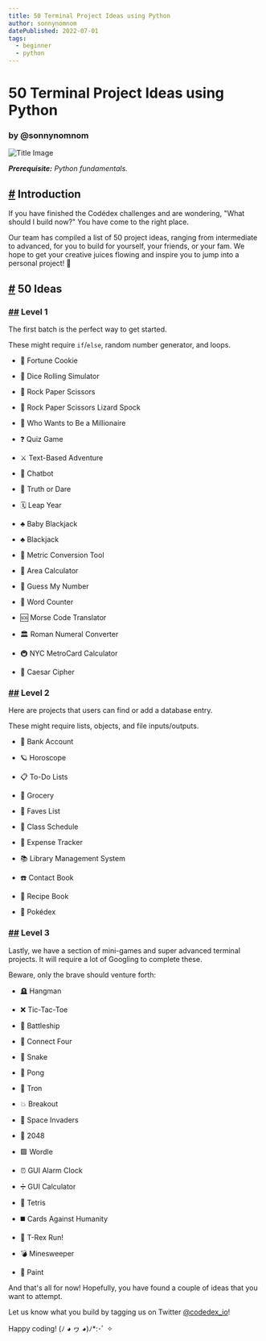 ```yaml
---
title: 50 Terminal Project Ideas using Python
author: sonnynomnom
datePublished: 2022-07-01
tags:
  - beginner
  - python
---
```


# 50 Terminal Project Ideas using Python

### by @sonnynomnom

![Title Image](https://raw.githubusercontent.com/codedex-io/projects/main/projects/50-terminal-project-ideas-using-python/header.gif)

_**Prerequisite:** Python fundamentals._

## [#](#-introduction) Introduction

If you have finished the Codédex challenges and are wondering, "What should I build now?" You have come to the right place.

Our team has compiled a list of 50 project ideas, ranging from intermediate to advanced, for you to build for yourself, your friends, or your fam. We hope to get your creative juices flowing and inspire you to jump into a personal project! 🐍

## [#](#-50-ideas) 50 Ideas

### [##](##-level-1) Level 1

The first batch is the perfect way to get started.

These might require `if`/`else`, random number generator, and loops.

- 🥠 Fortune Cookie

- 🎲 Dice Rolling Simulator

- 🫱 Rock Paper Scissors

- 🫱 Rock Paper Scissors Lizard Spock

- 🤑 Who Wants to Be a Millionaire

- ❓ Quiz Game

- ⚔️ Text-Based Adventure

- 🤖 Chatbot

- 🙈 Truth or Dare

- 🗓 Leap Year

- ♣️ Baby Blackjack

- ♣️ Blackjack

- 📏 Metric Conversion Tool

- 📐 Area Calculator

- 🔢 Guess My Number

- 🔡 Word Counter

- 🆘 Morse Code Translator

- 🏛 Roman Numeral Converter

- 🚇 NYC MetroCard Calculator

- 🔐 Caesar Cipher

### [##](##-level-2) Level 2

Here are projects that users can find or add a database entry.

These might require lists, objects, and file inputs/outputs.

- 🏦 Bank Account

- 🪐 Horoscope

- 📋 To-Do Lists

- 🛒 Grocery

- 💖 Faves List

- 📝 Class Schedule

- 💸 Expense Tracker

- 📚 Library Management System

- ☎️ Contact Book

- 🍲 Recipe Book

- 🔎 Pokédex

### [##](##-level-3) Level 3

Lastly, we have a section of mini-games and super advanced terminal projects. It will require a lot of Googling to complete these.

Beware, only the brave should venture forth:

- 🪦 Hangman

- ❌ Tic-Tac-Toe

- 🚢 Battleship

- 🔴 Connect Four

- 🐍 Snake

- 🏓 Pong

- 💨 Tron

- 💥 Breakout

- 👾 Space Invaders

- 🧠 2048

- 🟩 Wordle

- ⏰ GUI Alarm Clock

- ➗ GUI Calculator

- 🧱 Tetris

- ◼️ Cards Against Humanity

- 🦖 T-Rex Run!

- 💣 Minesweeper

- 🎨 Paint

And that's all for now! Hopefully, you have found a couple of ideas that you want to attempt.

Let us know what you build by tagging us on Twitter [@codedex_io](https://www.twitter.com/codedex_io)!

Happy coding! (ﾉ ◕ ヮ ◕)ﾉ\*:･ﾟ ✧
